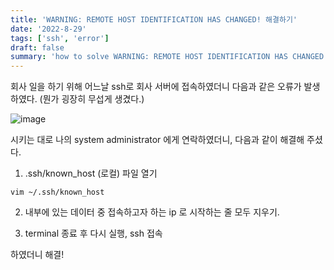 ```yaml
---
title: 'WARNING: REMOTE HOST IDENTIFICATION HAS CHANGED! 해결하기'
date: '2022-8-29'
tags: ['ssh', 'error']
draft: false
summary: 'how to solve WARNING: REMOTE HOST IDENTIFICATION HAS CHANGED!'
---
```


회사 일을 하기 위해 어느날 ssh로 회사 서버에 접속하였더니 다음과 같은 오류가 발생하였다. (뭔가 굉장히 무섭게 생겼다.)

![image](/static/images/fig.png)

시키는 대로 나의 system administrator 에게 연락하였더니, 다음과 같이 해결해 주셨다.

1. .ssh/known_host (로컬) 파일 열기

```
vim ~/.ssh/known_host
```

2. 내부에 있는 데이터 중 접속하고자 하는 ip 로 시작하는 줄 모두 지우기.

3. terminal 종료 후 다시 실행, ssh 접속

하였더니 해결!
